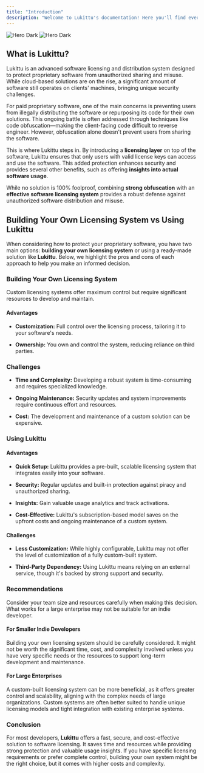 ```yaml
---
title: "Introduction"
description: "Welcome to Lukittu's documentation! Here you'll find everything you need to get started licensing your software."
---
```


<img
  alt="Hero Dark"
  classname="hidden dark:block"
  src="/images/hero-dark.png"
/>
<img
  alt="Hero Dark"
  classname="block dark:hidden"
  src="/images/hero-light.png"
/>

## What is Lukittu?

Lukittu is an advanced software licensing and distribution system designed to protect proprietary software from unauthorized sharing and misuse. While cloud-based solutions are on the rise, a significant amount of software still operates on clients' machines, bringing unique security challenges.

For paid proprietary software, one of the main concerns is preventing users from illegally distributing the software or repurposing its code for their own solutions. This ongoing battle is often addressed through techniques like code obfuscation—making the client-facing code difficult to reverse engineer. However, obfuscation alone doesn't prevent users from sharing the software.

This is where Lukittu steps in. By introducing a **licensing layer** on top of the software, Lukittu ensures that only users with valid license keys can access and use the software. This added protection enhances security and provides several other benefits, such as offering **insights into actual software usage**.

While no solution is 100% foolproof, combining **strong obfuscation** with an **effective software licensing system** provides a robust defense against unauthorized software distribution and misuse.

## Building Your Own Licensing System vs Using Lukittu

When considering how to protect your proprietary software, you have two main options: **building your own licensing system** or using a ready-made solution like **Lukittu**. Below, we highlight the pros and cons of each approach to help you make an informed decision.

### Building Your Own Licensing System

<Note>
  Custom licensing systems offer maximum control but require significant
  resources to develop and maintain.
</Note>

#### Advantages

- **Customization:** Full control over the licensing process, tailoring it to your software's needs.

- **Ownership:** You own and control the system, reducing reliance on third parties.

### Challenges

- **Time and Complexity:** Developing a robust system is time-consuming and requires specialized knowledge.

- **Ongoing Maintenance:** Security updates and system improvements require continuous effort and resources.

- **Cost:** The development and maintenance of a custom solution can be expensive.

### Using Lukittu

#### Advantages

- **Quick Setup:** Lukittu provides a pre-built, scalable licensing system that integrates easily into your software.

- **Security:** Regular updates and built-in protection against piracy and unauthorized sharing.

- **Insights:** Gain valuable usage analytics and track activations.

- **Cost-Effective:** Lukittu's subscription-based model saves on the upfront costs and ongoing maintenance of a custom system.

#### Challenges

- **Less Customization:** While highly configurable, Lukittu may not offer the level of customization of a fully custom-built system.

- **Third-Party Dependency:** Using Lukittu means relying on an external service, though it's backed by strong support and security.

### Recommendations

<Warning>
  Consider your team size and resources carefully when making this decision.
  What works for a large enterprise may not be suitable for an indie developer.
</Warning>

#### For Smaller Indie Developers

Building your own licensing system should be carefully considered. It might not be worth the significant time, cost, and complexity involved unless you have very specific needs or the resources to support long-term development and maintenance.

#### For Large Enterprises

A custom-built licensing system can be more beneficial, as it offers greater control and scalability, aligning with the complex needs of large organizations. Custom systems are often better suited to handle unique licensing models and tight integration with existing enterprise systems.

### Conclusion

For most developers, **Lukittu** offers a fast, secure, and cost-effective solution to software licensing. It saves time and resources while providing strong protection and valuable usage insights. If you have specific licensing requirements or prefer complete control, building your own system might be the right choice, but it comes with higher costs and complexity.
